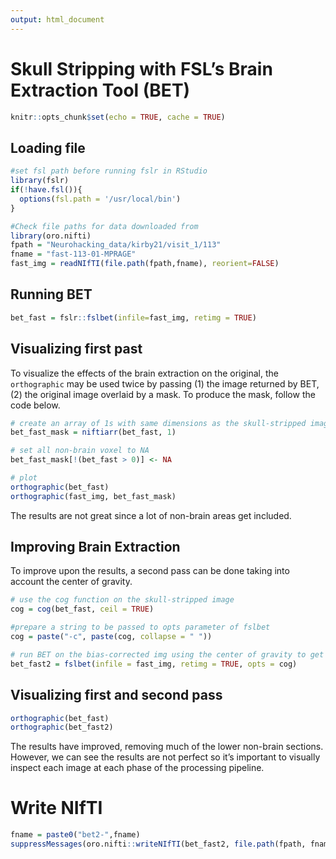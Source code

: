 ```yaml
---
output: html_document
---
```


# Skull Stripping with FSL's Brain Extraction Tool (BET)

```r
knitr::opts_chunk$set(echo = TRUE, cache = TRUE)
```

## Loading file

```r
#set fsl path before running fslr in RStudio
library(fslr)
if(!have.fsl()){
  options(fsl.path = '/usr/local/bin')
} 

#Check file paths for data downloaded from
library(oro.nifti)
fpath = "Neurohacking_data/kirby21/visit_1/113"
fname = "fast-113-01-MPRAGE"
fast_img = readNIfTI(file.path(fpath,fname), reorient=FALSE)
```

## Running BET

```r
bet_fast = fslr::fslbet(infile=fast_img, retimg = TRUE)
```

## Visualizing first past

To visualize the effects of the brain extraction on the original, the `orthographic` may be used twice by passing (1) the image returned by BET, (2) the original image overlaid by a mask. To produce the mask, follow the code below. 
```r
# create an array of 1s with same dimensions as the skull-stripped image
bet_fast_mask = niftiarr(bet_fast, 1)

# set all non-brain voxel to NA
bet_fast_mask[!(bet_fast > 0)] <- NA

# plot
orthographic(bet_fast)
orthographic(fast_img, bet_fast_mask)
```

The results are not great since a lot of non-brain areas get included.

## Improving Brain Extraction

To improve upon the results, a second pass can be done taking into account the center of gravity. 

```r
# use the cog function on the skull-stripped image
cog = cog(bet_fast, ceil = TRUE)

#prepare a string to be passed to opts parameter of fslbet
cog = paste("-c", paste(cog, collapse = " "))

# run BET on the bias-corrected img using the center of gravity to get cleaner results
bet_fast2 = fslbet(infile = fast_img, retimg = TRUE, opts = cog)
```

## Visualizing first and second pass
```r
orthographic(bet_fast)
orthographic(bet_fast2)
```

The results have improved, removing much of the lower non-brain sections. However, we can see the results are not perfect so it's important to visually inspect each image at each phase of the processing pipeline.

# Write NIfTI
```r
fname = paste0("bet2-",fname)
suppressMessages(oro.nifti::writeNIfTI(bet_fast2, file.path(fpath, fname)))
```
